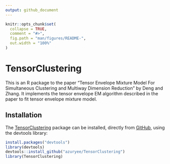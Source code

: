 ```yaml
---
output: github_document
---
```


<!-- README.md is generated from README.Rmd. Please edit that file -->

```r
knitr::opts_chunk$set(
  collapse = TRUE,
  comment = "#>",
  fig.path = "man/figures/README-",
  out.width = "100%"
)
```

# TensorClustering

<!-- badges: start -->
<!-- badges: end -->

This is an R package to the paper "Tensor Envelope Mixture Model For Simultaneous Clustering and Multiway Dimension Reduction" by Deng and Zhang. It implements the tensor envelope EM algorithm described in the paper to fit tensor envelope mixture model.

## Installation

The [TensorClustering] package can be installed, directly from [GitHub](https://github.com/), using the devtools library:

``` r
install.packages("devtools")
library(devtools)
devtools::install_github("azuryee/TensorClustering")
library(TensorClustering)
```

